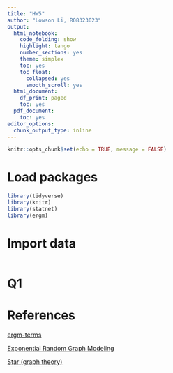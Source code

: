 ```yaml
---
title: "HW5"
author: "Lowson Li, R08323023"
output:
  html_notebook:
    code_folding: show
    highlight: tango
    number_sections: yes
    theme: simplex
    toc: yes
    toc_float:
      collapsed: yes
      smooth_scroll: yes
  html_document:
    df_print: paged
    toc: yes
  pdf_document:
    toc: yes
editor_options:
  chunk_output_type: inline
---
```


```r
knitr::opts_chunk$set(echo = TRUE, message = FALSE)
```

# Load packages
```r
library(tidyverse)
library(knitr)
library(statnet)
library(ergm)
```

# Import data 
```r

```

# Q1


# References

[ergm-terms](https://www.rdocumentation.org/packages/ergm/versions/3.9.4/topics/ergm-terms)

[Exponential Random Graph Modeling](https://rpubs.com/johnsonam007/lab3ERGM)

[Star (graph theory)](https://en.wikipedia.org/wiki/Star_(graph_theory))